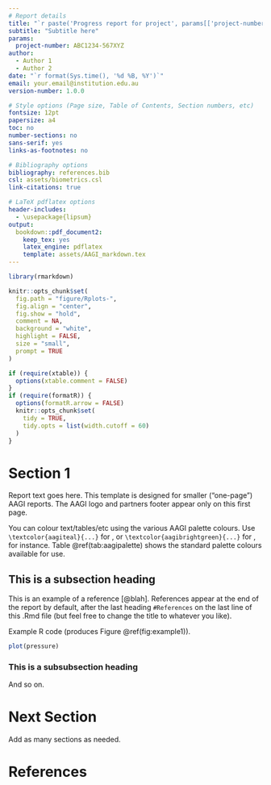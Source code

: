 ```yaml
---
# Report details
title: "`r paste('Progress report for project', params[['project-number']])`"
subtitle: "Subtitle here"
params:
  project-number: ABC1234-567XYZ
author:
  - Author 1
  - Author 2
date: "`r format(Sys.time(), '%d %B, %Y')`"
email: your.email@institution.edu.au
version-number: 1.0.0

# Style options (Page size, Table of Contents, Section numbers, etc)
fontsize: 12pt
papersize: a4
toc: no
number-sections: no
sans-serif: yes
links-as-footnotes: no

# Bibliography options
bibliography: references.bib
csl: assets/biometrics.csl
link-citations: true

# LaTeX pdflatex options
header-includes:
  - \usepackage{lipsum}
output:
  bookdown::pdf_document2:
    keep_tex: yes
    latex_engine: pdflatex
    template: assets/AAGI_markdown.tex
---
```


```r
library(rmarkdown)

knitr::opts_chunk$set(
  fig.path = "figure/Rplots-",
  fig.align = "center",
  fig.show = "hold",
  comment = NA,
  background = "white",
  highlight = FALSE,
  size = "small",
  prompt = TRUE
)

if (require(xtable)) {
  options(xtable.comment = FALSE)
}
if (require(formatR)) {
  options(formatR.arrow = FALSE)
  knitr::opts_chunk$set(
    tidy = TRUE,
    tidy.opts = list(width.cutoff = 60)
  )
}
```

# Section 1

Report text goes here. This template is designed for smaller ("one-page") AAGI
reports. The AAGI logo and partners footer appear only on this first page.

You can colour text/tables/etc using the various AAGI palette colours. Use 
`\textcolor{aagiteal}{...}` for \textcolor{aagiteal}{AAGI Teal}, or 
`\textcolor{aagibrightgreen}{...}` for 
\textcolor{aagibrightgreen}{AAGI Bright Green}, for instance. Table 
\@ref(tab:aagipalette) shows the standard palette colours available for use.

\begin{table}[h]
  \caption{\label{tab:aagipalette}The AAGI palette colours.}
  \centering
  \begin{tabular}{|c | c | c | c |}
    \hline
    \cellcolor{aagibrightgreen}\texttt{aagibrightgreen} & %
    \cellcolor{aagiteal}\color{white}\texttt{aagiteal} & %
    \cellcolor{aagiblue}\texttt{aagiblue} & %
    \cellcolor{aagigreen}\texttt{aagigreen} \\
    \hline
    \cellcolor{aagiyellow}\texttt{aagiyellow} & %
    \cellcolor{aagiorange}\texttt{aagiorange} & %
    \cellcolor{aagiblack}\color{white}\texttt{aagiblack} & %
    \cellcolor{aagigrey}\texttt{aagigrey} \\
    \hline
  \end{tabular}  
\end{table}

## This is a subsection heading

This is an example of a reference [@blah]. References appear at the end of the
report by default, after the last heading `#References` on the last line of
this .Rmd file (but feel free to change the title to whatever you like).

\begin{note}
  {\bf\color{aagiteal!75!black} Example Note}\quad
  Use \verb|\begin{note}...\end{note}| to create coloured notes like this
  that stand out on the page.
\end{note}

Example R code (produces Figure \@ref(fig:example1)).
```r
plot(pressure)
```

### This is a subsubsection heading

\lipsum[1-3]

And so on.

# Next Section

Add as many sections as needed.


# References
